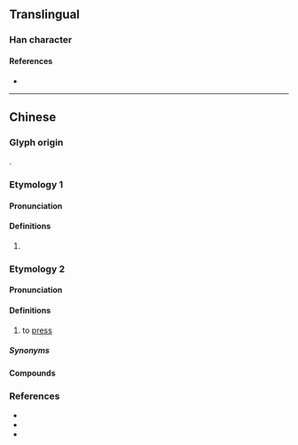 {{character info}}
{{character info|0x2F8BD}}
==Translingual==

===Han character===
{{Han char|rn=64|rad=手|as=09|sn=12|four=57020|canj=QAIL|ids=⿰扌即}}

====References====
* {{Han ref|kx=0443.150|dkj=12373|dj=0794.150|hdz=31920.040|uh=63E4|ud=25572|bh=D1B9|bd=53689}}

----

==Chinese==

===Glyph origin===
{{Han etym}}
{{Han compound|手|即|c1=s|c2=p|t1=hand|ls=psc}}.

===Etymology 1===
{{zh-forms}}

====Pronunciation====
{{zh-pron
|m=jí
|c=zat1,zeot1
|mc=y
|oc=y
|cat=
}}

====Definitions====
{{zh-hanzi}}

# {{rfdef|zh}}

===Etymology 2===
{{zh-forms|alt=𢯩,廿-Teochew}}

====Pronunciation====
{{zh-pron
|mn=xm,qz,lk,tp,kh,tn,hc,km,jj,ph:chhi̍h/zz,kh,tn,tc,mg:ji̍h/xm,tp,km:li̍h/sx,yl:chhī/yl:jī/sg:chi̍h
|mn-t=rih8
|cat=v
}}

====Definitions====
{{zh-hanzi}}

# {{lb|zh|Min Nan}} to [[press]]

=====Synonyms=====
{{zh-dial|按}}

====Compounds====
{{zh-der|歪膏揤斜:oai-ko-chhi̍h-chhoa̍h;Min Nan}}

===References===
* {{R:twedu|B01293}}
* {{R:yue:Hanzi}}
* {{R:nan:thcwdq}}